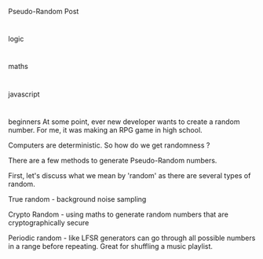 Pseudo-Random Post

#

logic

#

maths

#

javascript

#

beginners
At some point, ever new developer wants to create a random number. For me, it was making an RPG game in high school.

Computers are deterministic. So how do we get randomness ?

There are a few methods to generate Pseudo-Random numbers.

First, let's discuss what we mean by 'random' as there are several types of random.

True random - background noise sampling

Crypto Random - using maths to generate random numbers that are cryptographically secure

Periodic random - like LFSR generators can go through all possible numbers in a range before repeating. Great for shuffling a music playlist.
